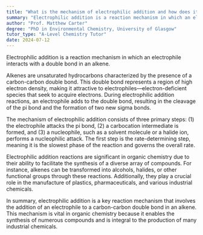 ```yaml
---
title: "What is the mechanism of electrophilic addition and how does it relate to alkenes?"
summary: "Electrophilic addition is a reaction mechanism in which an electrophile targets and reacts with a double bond in an alkene, facilitating the formation of new chemical bonds."
author: "Prof. Matthew Carter"
degree: "PhD in Environmental Chemistry, University of Glasgow"
tutor_type: "A-Level Chemistry Tutor"
date: 2024-07-12
---
```


Electrophilic addition is a reaction mechanism in which an electrophile interacts with a double bond in an alkene.

Alkenes are unsaturated hydrocarbons characterized by the presence of a carbon-carbon double bond. This double bond represents a region of high electron density, making it attractive to electrophiles—electron-deficient species that seek to acquire electrons. During electrophilic addition reactions, an electrophile adds to the double bond, resulting in the cleavage of the pi bond and the formation of two new sigma bonds.

The mechanism of electrophilic addition consists of three primary steps: (1) the electrophile attacks the pi bond, (2) a carbocation intermediate is formed, and (3) a nucleophile, such as a solvent molecule or a halide ion, performs a nucleophilic attack. The first step is the rate-determining step, meaning it is the slowest phase of the reaction and governs the overall rate.

Electrophilic addition reactions are significant in organic chemistry due to their ability to facilitate the synthesis of a diverse array of compounds. For instance, alkenes can be transformed into alcohols, halides, or other functional groups through these reactions. Additionally, they play a crucial role in the manufacture of plastics, pharmaceuticals, and various industrial chemicals.

In summary, electrophilic addition is a key reaction mechanism that involves the addition of an electrophile to a carbon-carbon double bond in an alkene. This mechanism is vital in organic chemistry because it enables the synthesis of numerous compounds and is integral to the production of many industrial chemicals.
    